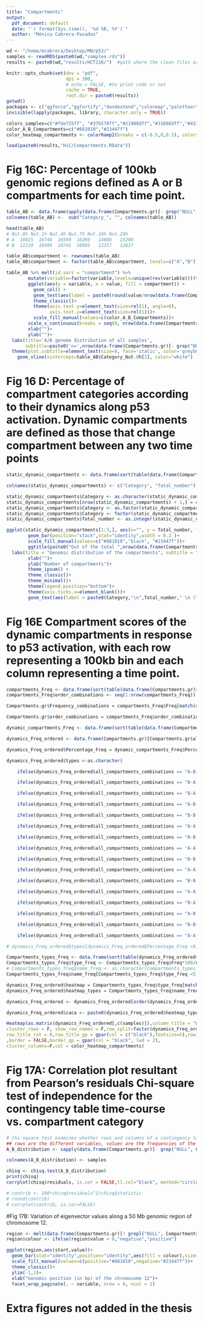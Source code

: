 ```yaml
---
title: "Compartments"
output:
  pdf_document: default
  date: "`r format(Sys.time(), '%d %B, %Y')`"
  author: "Mónica Cabrera-Pasadas"
---
```


```r
wd <- "/home/mcabrera/Desktop/MN/p53/"
samples <- readRDS(paste0(wd,"samples.rds"))
results <- paste0(wd,"results/HCT116/")  #path where the clean files are

knitr::opts_chunk$set(dev = "pdf",
                      dpi = 300,
                      # echo = FALSE, #to print code or not
                      cache = TRUE,
                      root.dir = paste0(results))
getwd()
packages <- c("ggforce","ggfortify","dendextend","colormap","paletteer", "ggthemes","scico","reshape","ggplot2","GenomicRanges","hrbrthemes","dplyr","ComplexHeatmap","circlize","factoextra", "corrplot")
invisible(lapply(packages, library, character.only = TRUE))

colors_samples=c("#fde725ff", "#37b578ff","#21908dff","#31668dff","#43377fff","#440154ff") 
color_A_B_Compartments=c("#881010","#23447f") 
color_heatmap_compartments <- colorRamp2(breaks = c(-0.5,0,0.5), colors = c("#23447f", "snow1","#881010"))
```

```r
load(paste0(results,"HiC/Compartments.RData"))
```

# Fig 16C: Percentage of 100kb genomic regions defined as A or B compartments for each time point. 

```r
table_AB <- data.frame(apply(data.frame(Compartments.gr)[- grep("NULL", Compartments.gr$all_compartments_combinations),grep("_category", colnames(data.frame(Compartments.gr))),], 2, function(x) { table(x) })) #Counting how many positive (A compartment) and negative (B compartment) eigenvectors values are in my table
colnames(table_AB) <-  sub("Category_", "", colnames(table_AB))

head(table_AB)
# Nut.0h Nut.1h Nut.4h Nut.7h Nut.10h Nut.24h
# A  16025  16746  16500  16260   14888   15208
# B  11220  10499  10745  10985   12357   12037

table_AB$compartment <- rownames(table_AB)
table_AB$compartment <- factor(table_AB$compartment, levels=c("A","B"))

table_AB %>% melt(id.vars = "compartment") %>%
        mutate(variable=factor(variable,levels=unique(rev(variable))))%>%
        ggplot(aes(y = variable, x = value, fill = compartment)) +
          geom_col() +
          geom_text(aes(label = paste0(round(value/nrow(data.frame(Compartments.gr)[- grep("NULL", Compartments.gr$all_compartments_combinations),])*100,digits = 2),"% ","in ",compartment,"\n","n=",value)),color="white", position = position_stack(vjust = .5), size=2.5)+
          theme_classic()+
          theme(axis.text.y=element_text(size=rel(1), angle=0),
                axis.text.x=element_text(size=rel(1)))+
          scale_fill_manual(values=c(color_A_B_Compartments))+
        scale_x_continuous(breaks = seq(0, nrow(data.frame(Compartments.gr)), by = 5000), expand = c(0,0))+ 
        xlab("")+
        ylab("")+
  labs(title='A/B genome distribution of all samples',
       subtitle=paste0('n=',nrow(data.frame(Compartments.gr)[- grep("NULL", Compartments.gr$all_compartments_combinations),]), ' compartments')) +
  theme(plot.subtitle=element_text(size=8, face='italic', color='grey50'))+
    geom_vline(xintercept=table_AB$Category_Nut.0h[2], color="white")

```


# Fig 16 D: Percentage of compartment categories according to their dynamics along p53 activation. Dynamic compartments are defined as those that change compartment between any two time points

```r
static_dynamic_compartments <- data.frame(sort(table(data.frame(Compartments.gr)[- grep("NULL", Compartments.gr$all_compartments_combinations),]$all_compartments_state), decreasing = T))

colnames(static_dynamic_compartments) <- c("Category", "Total_number")

static_dynamic_compartments$Category <- as.character(static_dynamic_compartments$Category)
static_dynamic_compartments[nrow(static_dynamic_compartments) + 1,] = c('static', sum(static_dynamic_compartments[1:2,2]))
static_dynamic_compartments$Category <- as.factor(static_dynamic_compartments$Category)
static_dynamic_compartments$Category <- factor(static_dynamic_compartments$Category, levels = c("static in A", "dynamic", "static in B"))
static_dynamic_compartments$Total_number <- as.integer(static_dynamic_compartments$Total_number)

ggplot(static_dynamic_compartments[1:3,], aes(x="", y = Total_number, fill=Category)) +
        geom_bar(position="stack",stat="identity",width = 0.2 )+
        scale_fill_manual(values=c("#881010","black", "#23447f"))+
        ggtitle(paste0("Out of the total ",nrow(data.frame(Compartments.gr)[- grep("NULL", Compartments.gr$combinations),])," compartments: \n"))+
  labs(title = "Genomic distribution of the compartments", subtitle = "Divided by stable and switching")+
        xlab("")+
        ylab("Number of compartments")+
        theme_ipsum() +
        theme_classic()+
        theme_minimal()+
        theme(legend.position="bottom")+
        theme(axis.ticks.x=element_blank())+
        geom_text(aes(label = paste0(Category,"\n",Total_number," \n (",round((Total_number/nrow(data.frame(Compartments.gr)[- grep("NULL", Compartments.gr$all_compartments_combinations),])*100),digits=2)," %)")),position = position_stack(vjust = .5), color="white", size=2.5)
```

# Fig 16E Compartment scores of the dynamic compartments in response to p53 activation, with each row representing a 100kb bin and each column representing a time point. 

```r
compartments_Freq <- data.frame(sort(table(data.frame(Compartments.gr)$all_compartments_combinations),decreasing = T))
compartments_Freq$order_combinations <- seq(1:nrow(compartments_Freq)) # we add the frequency rank as ID to match it with the Compartment table with the pourpose of ordering the heatmap by Frequency.

Compartments.gr$Frequency_combinations = compartments_Freq$Freq[match(as.character(data.frame(Compartments.gr)$all_compartments_combinations),compartments_Freq$Var1)] #we add to the compartments table the frequency number

Compartments.gr$order_combinations = compartments_Freq$order_combinations[match(data.frame(Compartments.gr)$Frequency_combinations,compartments_Freq$Var1)] #we add to the compartments table the frequency order ID

dynamic_compartments_Freq <- data.frame(sort(table(data.frame(Compartments.gr)[! grepl("NULL", Compartments.gr$all_compartments_combinations) & Compartments.gr$all_compartments_state=="dynamic",]$all_compartments_combinations),decreasing = T)) #We check now only the frequency of the dynamic regions

dynamics_Freq_ordered <- data.frame(Compartments.gr)[Compartments.gr$all_compartments_state=="dynamic" & !grepl("NULL",Compartments.gr$all_compartments_combinations),] %>% arrange(-Frequency_combinations)

dynamics_Freq_ordered$Percentage_Freq = dynamic_compartments_Freq$Percentage[match(dynamics_Freq_ordered$all_compartments_combinations,dynamic_compartments_Freq$Var1)] #we add to the compartments table the frequency number

dynamics_Freq_ordered$types <-as.character(

    ifelse(dynamics_Freq_ordered$all_compartments_combinations == "A-B-B-B-B-B", 'DMSO specific activation',

    ifelse(dynamics_Freq_ordered$all_compartments_combinations == "B-A-A-A-A-A", 'p53 specific activation',

    ifelse(dynamics_Freq_ordered$all_compartments_combinations == "B-A-B-B-B-B", 'p53 1h specific activation',

    ifelse(dynamics_Freq_ordered$all_compartments_combinations == "A-B-A-A-A-A", 'p53 1h specific inactivation',

    ifelse(dynamics_Freq_ordered$all_compartments_combinations == "B-B-A-B-B-B", 'p53 4h specific activation',

    ifelse(dynamics_Freq_ordered$all_compartments_combinations == "A-A-B-A-A-A", 'p53 4h specific inactivation',

    ifelse(dynamics_Freq_ordered$all_compartments_combinations == "B-B-B-A-B-B", 'p53 7h specific activation',

    ifelse(dynamics_Freq_ordered$all_compartments_combinations == "A-A-A-B-A-A", 'p53 4h specific inactivation',

    ifelse(dynamics_Freq_ordered$all_compartments_combinations == "B-B-B-B-A-B", 'p53 10h specific activation',

    ifelse(dynamics_Freq_ordered$all_compartments_combinations == "A-A-A-A-B-A", 'p53 10h specific inactivation',

    ifelse(dynamics_Freq_ordered$all_compartments_combinations == "B-B-B-B-B-A", 'p53 24h specific activation',

    ifelse(dynamics_Freq_ordered$all_compartments_combinations == "A-A-A-A-A-B", 'p53 24h specific inactivation',

    ifelse(dynamics_Freq_ordered$all_compartments_combinations == "B-A-A-A-B-B" | dynamics_Freq_ordered$all_compartments_combinations == "B-A-A-B-B-B", 'Early activation',

    ifelse(dynamics_Freq_ordered$all_compartments_combinations == "A-B-B-B-A-A" | dynamics_Freq_ordered$all_compartments_combinations == "A-B-B-A-A-A", 'Early inactivation',

    ifelse(dynamics_Freq_ordered$all_compartments_combinations == "B-B-B-B-A-A", 'Late activation',

    ifelse(dynamics_Freq_ordered$all_compartments_combinations == "A-A-A-A-B-B", 'Late inactivation','Highly dynamic')))))))))))))))))

# dynamics_Freq_ordered$types[dynamics_Freq_ordered$Percentage_Freq <9] <- "<10%"

Compartments_types_freq <- data.frame(sort(table(dynamics_Freq_ordered$types),decreasing = T))
Compartments_types_freq$type_freq <- Compartments_types_freq$Freq*100/nrow(dynamics_Freq_ordered)
# Compartments_types_freq$name_freq <- as.character(Compartments_types_freq$Var1)
Compartments_types_freq$name_freq[Compartments_types_freq$type_freq <5] <- "<5%"

dynamics_Freq_ordered$heatmap = Compartments_types_freq$type_freq[match(dynamics_Freq_ordered$types,Compartments_types_freq$Var1)] #we add to the compartments table the frequency number
dynamics_Freq_ordered$heatmap_types = Compartments_types_freq$name_freq[match(dynamics_Freq_ordered$types,Compartments_types_freq$Var1)]

dynamics_Freq_ordered <- dynamics_Freq_ordered[order(dynamics_Freq_ordered$heatmap, decreasing = T),]

dynamics_Freq_ordered$caca <- paste0(dynamics_Freq_ordered$heatmap_types,"\n",round(dynamics_Freq_ordered$heatmap, digits = 2),"%")

Heatmap(as.matrix(dynamics_Freq_ordered[,c(samples)]),column_title = "Heatmap dynamic regions", column_title_gp = gpar(fontsize = 8, fontface = "bold"),
cluster_rows = F, show_row_names = F,row_split=factor(dynamics_Freq_ordered$types, levels = c("Early activation","p53 1h specific activation","p53 10h specific inactivation","p53 24h specific inactivation","Late inactivation","Highly dynamic","<5%")),
row_title_rot = 0,row_title_gp = gpar(col = c("black"),fontsize=5),row_gap = unit(1.5, "mm")
,border = FALSE,border_gp = gpar(col = "black", lwd = 2),
cluster_columns=F,col = color_heatmap_compartments)
```

# Fig 17A: Correlation plot resultant from Pearson’s residuals Chi-square test of independence for the contingency table time-course vs. compartment category

```r
# Chi-square test examines whether rows and columns of a contingency table are statistically significantly associated.
## rows are the different variables, values are the frequencies of the variables done by each category
A_B_distribution <- sapply(data.frame(Compartments.gr)[- grep("NULL", Compartments.gr$all_compartments_combinations),grepl("compartment_category", colnames(data.frame(Compartments.gr)))], function(x) {table(x)})

colnames(A_B_distribution) <- samples

chisq <- chisq.test(A_B_distribution)
print(chisq)
corrplot(chisq$residuals, is.cor = FALSE,tl.col="black", method="circle",col=colorRampPalette(c("#23447f","white","#881010"))(100), sig.level = 0.005, insig = "blank") # method=pie

# contrib <- 100*chisq$residuals^2/chisq$statistic
# round(contrib)
# corrplot(contrib, is.cor=FALSE)
```


#Fig 17B: Variation of eigenvector values along a 50 Mb genomic region of chromosome 12. 

```r
region <- melt(data.frame(Compartments.gr)[! grepl("NULL", Compartments.gr$all_compartments_combinations) & data.frame(Compartments.gr)$seqnames == "12" & data.frame(Compartments.gr)$start >= 55000000 & data.frame(Compartments.gr)$end < 95000000,][,c(samples,"start")], id.vars = c("start"))
region$colour <- ifelse(region$value < 0,"negative","positive")

ggplot(region,aes(start,value))+
  geom_bar(stat="identity",position="identity",aes(fill = colour),size=10)+
  scale_fill_manual(values=c(positive="#881010",negative="#23447f"))+
  theme_classic()+
  ylim(-1,1)+
  xlab("Genomic position (in bp) of the chromosome 12")+
  facet_wrap_paginate(. ~ variable, nrow = 6, ncol = 1)

```

# Extra figures not added in the thesis

<!-- ```{r Percentage of compartment combination switch} -->
<!-- dynamic_compartments_Freq$Percentage <- round(dynamic_compartments_Freq$Freq/nrow(data.frame(Compartments.gr)[(! grepl("NULL", Compartments.gr$all_compartments_combinations)) & Compartments.gr$all_compartments_state == "dynamic",])*100, digits = 2) -->

<!-- dynamic_compartments_Freq$colors <- as.character(ifelse(grepl('^A', dynamic_compartments_Freq$Var1) & dynamic_compartments_Freq$Percentage >=1, '#23447f',ifelse(grepl('^B', dynamic_compartments_Freq$Var1) & dynamic_compartments_Freq$Percentage >=1,'#881010','grey50'))) -->

<!-- ggplot(dynamic_compartments_Freq, aes(x="",y=Percentage,col=labels,fill=Var1)) + -->
<!--          geom_bar(position="stack",stat="identity",width = 1 ,color="black") + -->
<!--          scale_fill_manual(values = dynamic_compartments_Freq$colors) + -->
<!--          labs(title = "Switching compartments distribution of all compartments",subtitle = "Divided by all possibilities")+ -->
<!--          xlab("")+ -->
<!--          ylab("% of switching compartments")+ -->
<!--          theme_ipsum() + -->
<!--          theme_classic()+ -->
<!--          theme(axis.ticks.x=element_blank())+ -->
<!--          theme(aspect.ratio = 2.5)+ -->
<!--          scale_y_continuous(expand = c(0,0))+ -->
<!--          geom_text(aes(label = paste0(Percentage," %")),position = position_stack(vjust = .5), color="white", size=5)+ -->
<!--          # geom_text(data = dynamic_compartments_Freq[dynamic_compartments_Freq$Percentage >= 1,], color = "white") + -->
<!--          ggtitle("") -->
<!-- ``` -->


<!-- ```{r Diffregion_chr12_compartment_dynamism} -->
<!-- diff_region <- melt(data.frame(Compartments.gr)[! grepl("NULL", Compartments.gr$all_compartments_combinations) & data.frame(Compartments.gr)$seqnames == "12" & data.frame(Compartments.gr)$start >= 55000000 & data.frame(Compartments.gr)$end < 95000000,grep(pattern = "_diff|start", x=colnames(data.frame(Compartments.gr)))], id.vars = c("start")) -->

<!-- diff_region$colour <- ifelse(diff_region$value < 0,"negative","positive") -->

<!-- ggplot(diff_region,aes(start,value))+ -->
<!--   geom_bar(stat="identity",position="identity",aes(fill = colour),size=10)+ -->
<!--   scale_fill_manual(values=c(positive="#881010",negative="#23447f"))+ -->
<!--   theme_classic()+ -->
<!--   ylim(-1,1)+ -->
<!--   xlab("Genomic position (in bp) of the chromosome 12")+ -->
<!--   facet_wrap_paginate(. ~ variable, nrow = 6, ncol = 1) -->
<!-- ``` -->
